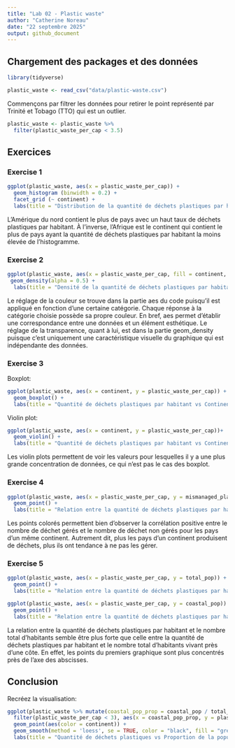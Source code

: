 ```yaml
---
title: "Lab 02 - Plastic waste"
author: "Catherine Noreau"
date: "22 septembre 2025"
output: github_document
---
```


## Chargement des packages et des données

```r
library(tidyverse) 
```

```r
plastic_waste <- read_csv("data/plastic-waste.csv")
```

Commençons par filtrer les données pour retirer le point représenté par Trinité et Tobago (TTO) qui est un outlier.

```r
plastic_waste <- plastic_waste %>%
  filter(plastic_waste_per_cap < 3.5)
```


## Exercices

### Exercise 1

```r
ggplot(plastic_waste, aes(x = plastic_waste_per_cap)) +
  geom_histogram (binwidth = 0.2) +
  facet_grid (~ continent) +
  labs(title = "Distribution de la quantité de déchets plastiques par habitant pour les six continents", x = "Nombre de déchets plastiques par habitant")
```

L'Amérique du nord contient le plus de pays avec un haut taux de déchets plastiques par habitant. À l'inverse, l'Afrique est le continent qui contient le plus de pays ayant la quantité de déchets plastiques par habitant la moins élevée de l'histogramme.

### Exercise 2

```r
ggplot(plastic_waste, aes(x = plastic_waste_per_cap, fill = continent, color = continent)) +
 geom_density(alpha = 0.5) +
  labs(title = "Densité de la quantité de déchets plastiques par habitant", subtitle = "Selon le continent", x = "Nombre de déchets plastiques par habitant", y = "Densité")
```

Le réglage de la couleur se trouve dans la partie aes du code puisqu'il est appliqué en fonction d'une certaine catégorie. Chaque réponse à la catégorie choisie possède sa propre couleur. En bref, aes permet d'établir une correspondance entre une données et un élément esthétique. Le réglage de la transparence, quant à lui, est dans la partie geom_density puisque c'est uniquement une caractéristique visuelle du graphique qui est indépendante des données.

### Exercise 3

Boxplot:

```r
ggplot(plastic_waste, aes(x = continent, y = plastic_waste_per_cap)) +
  geom_boxplot() +
  labs(title = "Quantité de déchets plastiques par habitant vs Continent", x = "Continent", y = "Nombre de déchets plastiques par habitant")
```

Violin plot:

```r
ggplot(plastic_waste, aes(x = continent, y = plastic_waste_per_cap))+
  geom_violin() +
  labs(title = "Quantité de déchets plastiques par habitant vs Continent", x = "Continent", y = "Nombre de déchets plastiques par habitant")
```

Les violin plots permettent de voir les valeurs pour lesquelles il y a une plus grande concentration de données, ce qui n'est pas le cas des boxplot.

### Exercise 4


```r
ggplot(plastic_waste, aes(x = plastic_waste_per_cap, y = mismanaged_plastic_waste_per_cap, color = continent)) +
  geom_point() +
  labs(title = "Relation entre la quantité de déchets plastiques par habitant et la quantité de déchets non gérés par habitants", subtitle = "Selon le continent", x = "Nombre de déchets plastiques par habitant", y = "Nombre de déchets non gérés par habitant", color = "Continent")
```

Les points colorés permettent bien d'observer la corrélation positive entre le nombre de déchet gérés et le nombre de déchet non gérés pour les pays d'un même continent. Autrement dit, plus les pays d'un continent produisent de déchets, plus ils ont tendance à ne pas les gérer.

### Exercise 5


```r
ggplot(plastic_waste, aes(x = plastic_waste_per_cap, y = total_pop)) +
  geom_point() +
  labs(title = "Relation entre la quantité de déchets plastiques par habitant et le nombre total d'habitants", x = "Nombre de déchets plastiques par habitant", y = "Nombre total d'habitants")
```

```r
ggplot(plastic_waste, aes(x = plastic_waste_per_cap, y = coastal_pop)) +
  geom_point() +
  labs(title = "Relation entre la quantité de déchets plastiques par habitant et le nombre total d'habitants vivant près d'une côte", x = "Quantité de déchets plastiques par habitant", y = "Nombre total d'habitants vivant près d'une côte")
```

La relation entre la quantité de déchets plastiques par habitant et le nombre total d'habitants semble être plus forte que celle entre la quantité de déchets plastiques par habitant et le nombre total d'habitants vivant près d'une côte. En effet, les points du premiers graphique sont plus concentrés près de l'axe des abscisses.

## Conclusion

Recréez la visualisation:

```r
ggplot(plastic_waste %>% mutate(coastal_pop_prop = coastal_pop / total_pop) %>%
  filter(plastic_waste_per_cap < 3), aes(x = coastal_pop_prop, y = plastic_waste_per_cap)) +
  geom_point(aes(color = continent)) +
  geom_smooth(method = 'loess', se = TRUE, color = "black", fill = "grey") +
  labs(title = "Quantité de déchets plastiques vs Proportion de la population côtière", subtitle = "Selon le continent", x = "Proportion de la population côtière (Coastal / total population)", y = "Nombre de déchets plastiques par habitant", colour = "Continent")
```
